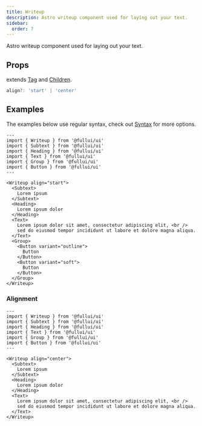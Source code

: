 ```yaml
---
title: Writeup
description: Astro writeup component used for laying out your text.
sidebar: 
  order: 7
---
```


Astro writeup component used for laying out your text.


## Props
extends [Tag](/utility/tag) and [Children](/utility/children).
```ts
align?: 'start' | 'center'
```

## Examples
The examples below use regular syntax, check out [Syntax](/overview/syntax) for more options.

```astro live
---
import { Writeup } from '@fullui/ui'
import { Subtext } from '@fullui/ui'
import { Heading } from '@fullui/ui'
import { Text } from '@fullui/ui'
import { Group } from '@fullui/ui'
import { Button } from '@fullui/ui'
---

<Writeup align="start">
  <Subtext>
    Lorem ipsum
  </Subtext>
  <Heading>
    Lorem ipsum dolor
  </Heading>
  <Text>
    Lorem ipsum dolor sit amet, consectetur adipiscing elit, <br />
    sed do eiusmod tempor incididunt ut labore et dolore magna aliqua.
  </Text>
  <Group>
    <Button variant="outline">
      Button
    </Button>
    <Button variant="soft">
      Button
    </Button>
  </Group>
</Writeup>
```

### Alignment
```astro live
---
import { Writeup } from '@fullui/ui'
import { Subtext } from '@fullui/ui'
import { Heading } from '@fullui/ui'
import { Text } from '@fullui/ui'
import { Group } from '@fullui/ui'
import { Button } from '@fullui/ui'
---

<Writeup align="center">
  <Subtext>
    Lorem ipsum
  </Subtext>
  <Heading>
    Lorem ipsum dolor
  </Heading>
  <Text>
    Lorem ipsum dolor sit amet, consectetur adipiscing elit, <br />
    sed do eiusmod tempor incididunt ut labore et dolore magna aliqua.
  </Text>
</Writeup>
```
